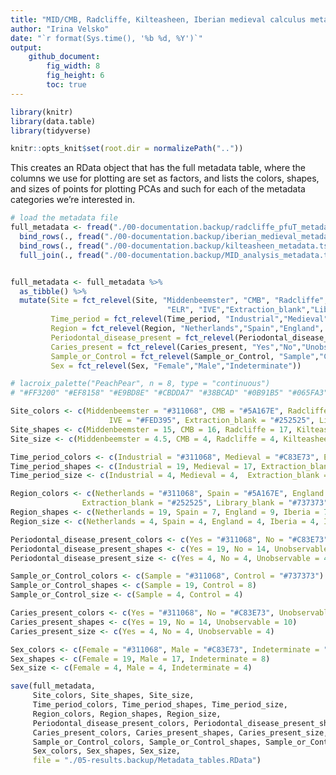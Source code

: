 ```yaml
---
title: "MID/CMB, Radcliffe, Kilteasheen, Iberian medieval calculus metadata and colors"
author: "Irina Velsko"
date: "`r format(Sys.time(), '%b %d, %Y')`"
output:
    github_document:
        fig_width: 8
        fig_height: 6
        toc: true
---
```


```r
library(knitr)
library(data.table)
library(tidyverse)

```

```r
knitr::opts_knit$set(root.dir = normalizePath(".."))
```

This creates an RData object that has the full metadata table, where the columns
we use for plotting are set as factors, and lists the colors, shapes, and sizes of
points for plotting PCAs and such for each of the metadata categories we're
interested in.
```r
# load the metadata file
full_metadata <- fread("./00-documentation.backup/radcliffe_pfuT_metadata.tsv") %>%
  bind_rows(., fread("./00-documentation.backup/iberian_medieval_metadata.tsv")) %>%
  bind_rows(., fread("./00-documentation.backup/kilteasheen_metadata.tsv")) %>%
  full_join(., fread("./00-documentation.backup/MID_analysis_metadata.tsv"))


full_metadata <- full_metadata %>%
  as_tibble() %>%
  mutate(Site = fct_relevel(Site, "Middenbeemster", "CMB", "Radcliffe", "Kilteasheen",
                                   "ELR", "IVE","Extraction_blank","Library_blank"),
         Time_period = fct_relevel(Time_period, "Industrial","Medieval","Extraction_blank","Library_blank"),
         Region = fct_relevel(Region, "Netherlands","Spain","England", "Ireland","Iberia"),
         Periodontal_disease_present = fct_relevel(Periodontal_disease_present, "Yes","No","Unobservable"),
         Caries_present = fct_relevel(Caries_present, "Yes","No","Unobservable"),
         Sample_or_Control = fct_relevel(Sample_or_Control, "Sample","Control"),
         Sex = fct_relevel(Sex, "Female","Male","Indeterminate"))

```

```r
# lacroix_palette("PeachPear", n = 8, type = "continuous")
# "#FF3200" "#EF8158" "#E9BD8E" "#CBDDA7" "#38BCAD" "#0B91B5" "#065FA3" "#172869"

Site_colors <- c(Middenbeemster = "#311068", CMB = "#5A167E", Radcliffe = "#C83E73", Kilteasheen = "#E95562", ELR = "#FEA873",
                      IVE = "#FED395", Extraction_blank = "#252525", Library_blank = "#737373")
Site_shapes <- c(Middenbeemster = 15, CMB = 16, Radcliffe = 17, Kilteasheen = 18, ELR = 25, IVE = 14, Extraction_blank = 4, Library_blank = 3)
Site_size <- c(Middenbeemster = 4.5, CMB = 4, Radcliffe = 4, Kilteasheen = 6, ELR = 4, IVE = 4, Extraction_blank = 4, Library_blank = 4)

Time_period_colors <- c(Industrial = "#311068", Medieval = "#C83E73", Extraction_blank = "#252525", Library_blank = "#737373")
Time_period_shapes <- c(Industrial = 19, Medieval = 17, Extraction_blank = 4, Library_blank = 3)
Time_period_size <- c(Industrial = 4, Medieval = 4,  Extraction_blank = 4, Library_blank = 4)

Region_colors <- c(Netherlands = "#311068", Spain = "#5A167E", England = "#C83E73", Iberia = "#FEA873", Ireland = "#E95562",
                Extraction_blank = "#252525", Library_blank = "#737373")
Region_shapes <- c(Netherlands = 19, Spain = 7, England = 9, Iberia = 7, Ireland = 9, Extraction_blank = 4, Library_blank = 3)
Region_size <- c(Netherlands = 4, Spain = 4, England = 4, Iberia = 4, Ireland = 4, Extraction_blank = 4, Library_blank = 4)

Periodontal_disease_present_colors <- c(Yes = "#311068", No = "#C83E73", Unobservable = "#737373")
Periodontal_disease_present_shapes <- c(Yes = 19, No = 14, Unobservable = 10)
Periodontal_disease_present_size <- c(Yes = 4, No = 4, Unobservable = 4)

Sample_or_Control_colors <- c(Sample = "#311068", Control = "#737373")
Sample_or_Control_shapes <- c(Sample = 19, Control = 8)
Sample_or_Control_size <- c(Sample = 4, Control = 4)

Caries_present_colors <- c(Yes = "#311068", No = "#C83E73", Unobservable = "#737373")
Caries_present_shapes <- c(Yes = 19, No = 14, Unobservable = 10)
Caries_present_size <- c(Yes = 4, No = 4, Unobservable = 4)

Sex_colors <- c(Female = "#311068", Male = "#C83E73", Indeterminate = "#737373")
Sex_shapes <- c(Female = 19, Male = 17, Indeterminate = 8)
Sex_size <- c(Female = 4, Male = 4, Indeterminate = 4)


```


```r
save(full_metadata, 
     Site_colors, Site_shapes, Site_size,
     Time_period_colors, Time_period_shapes, Time_period_size,
     Region_colors, Region_shapes, Region_size,
     Periodontal_disease_present_colors, Periodontal_disease_present_shapes, Periodontal_disease_present_size,
     Caries_present_colors, Caries_present_shapes, Caries_present_size, 
     Sample_or_Control_colors, Sample_or_Control_shapes, Sample_or_Control_size, 
     Sex_colors, Sex_shapes, Sex_size, 
     file = "./05-results.backup/Metadata_tables.RData")

```

